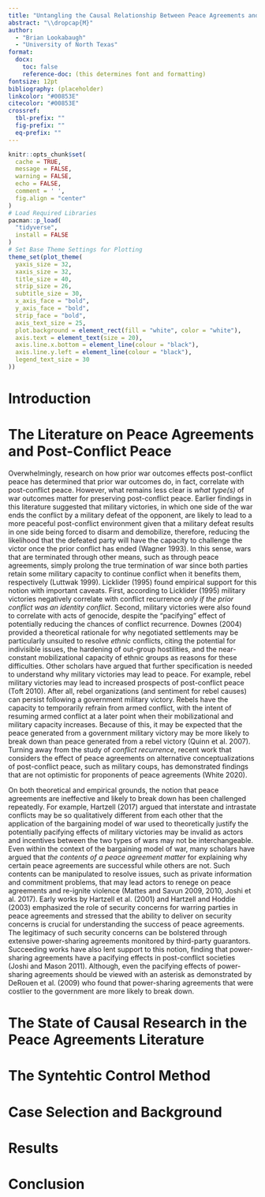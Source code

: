 ```yaml
---
title: "Untangling the Causal Relationship Between Peace Agreements and Peace"
abstract: "\\dropcap{M}"
author:
  - "Brian Lookabaugh"
  - "University of North Texas"
format: 
  docx:
    toc: false
    reference-doc: (this determines font and formatting)
fontsize: 12pt
bibliography: (placeholder)
linkcolor: "#00853E"
citecolor: "#00853E"
crossref: 
  tbl-prefix: ""
  fig-prefix: ""
  eq-prefix: ""
---
```


```r
knitr::opts_chunk$set(
  cache = TRUE,
  message = FALSE,
  warning = FALSE,
  echo = FALSE,
  comment = ' ',
  fig.align = "center"
)
# Load Required Libraries
pacman::p_load(
  "tidyverse",
  install = FALSE
)
# Set Base Theme Settings for Plotting
theme_set(plot_theme(
  yaxis_size = 32,
  xaxis_size = 32,
  title_size = 40,
  strip_size = 26,
  subtitle_size = 30,
  x_axis_face = "bold",
  y_axis_face = "bold",
  strip_face = "bold",
  axis_text_size = 25,
  plot.background = element_rect(fill = "white", color = "white"),
  axis.text = element_text(size = 20),
  axis.line.x.bottom = element_line(colour = "black"),
  axis.line.y.left = element_line(colour = "black"),
  legend_text_size = 30
))
```

# Introduction

# The Literature on Peace Agreements and Post-Conflict Peace

Overwhelmingly, research on how prior war outcomes effects post-conflict peace has determined that prior war outcomes do, in fact, correlate with post-conflict peace. However, what remains less clear is *what type(s)* of war outcomes matter for preserving post-conflict peace. Earlier findings in this literature suggested that military victories, in which one side of the war ends the conflict by a military defeat of the opponent, are likely to lead to a more peaceful post-conflict environment given that a military defeat results in one side being forced to disarm and demobilize, therefore, reducing the likelihood that the defeated party will have the capacity to challenge the victor once the prior conflict has ended (Wagner 1993). In this sense, wars that are terminated through other means, such as through peace agreements, simply prolong the true termination of war since both parties retain some military capacity to continue conflict when it benefits them, respectively (Luttwak 1999). Licklider (1995) found empirical support for this notion with important caveats. First, according to Licklider (1995) military victories negatively correlate with conflict recurrence *only if the prior conflict was an identity conflict*. Second, military victories were also found to correlate with acts of genocide, despite the "pacifying" effect of potentially reducing the chances of conflict recurrence. Downes (2004) provided a theoretical rationale for why negotiated settlements may be particularly unsuited to resolve *ethnic* conflicts, citing the potential for indivisible issues, the hardening of out-group hostilities, and the near-constant mobilizational capacity of ethnic groups as reasons for these difficulties. Other scholars have argued that further specification is needed to understand why military victories may lead to peace. For example, rebel military victories may lead to increased prospects of post-conflict peace (Toft 2010). After all, rebel organizations (and sentiment for rebel causes) can persist following a government military victory. Rebels have the capacity to temporarily refrain from armed conflict, with the intent of resuming armed conflict at a later point when their mobilizational and military capacity increases. Because of this, it may be expected that the peace generated from a government military victory may be more likely to break down than peace generated from a rebel victory (Quinn et al. 2007). Turning away from the study of *conflict recurrence*, recent work that considers the effect of peace agreements on alternative conceptualizations of post-conflict peace, such as military coups, has demonstrated findings that are not optimistic for proponents of peace agreements (White 2020).

On both theoretical and empirical grounds, the notion that peace agreements are ineffective and likely to break down has been challenged repeatedly. For example, Hartzell (2017) argued that interstate and intrastate conflicts may be so qualitatively different from each other that the application of the bargaining model of war used to theoretically justify the potentially pacifying effects of military victories may be invalid as actors and incentives between the two types of wars may not be interchangeable. Even within the context of the bargaining model of war, many scholars have argued that *the contents of a peace agreement matter* for explaining why certain peace agreements are successful while others are not. Such contents can be manipulated to resolve issues, such as private information and commitment problems, that may lead actors to renege on peace agreements and re-ignite violence (Mattes and Savun 2009, 2010, Joshi et al. 2017). Early works by Hartzell et al. (2001) and Hartzell and Hoddie (2003) emphasized the role of security concerns for warring parties in peace agreements and stressed that the ability to deliver on security concerns is crucial for understanding the success of peace agreements. The legitimacy of such security concerns can be bolstered through extensive power-sharing agreements monitored by third-party guarantors. Succeeding works have also lent support to this notion, finding that power-sharing agreements have a pacifying effects in post-conflict societies (Joshi and Mason 2011). Although, even the pacifying effects of power-sharing agreements should be viewed with an asterisk as demonstrated by DeRouen et al. (2009) who found that power-sharing agreements that were costlier to the government are more likely to break down.



# The State of Causal Research in the Peace Agreements Literature

# The Syntehtic Control Method

# Case Selection and Background

# Results

# Conclusion
